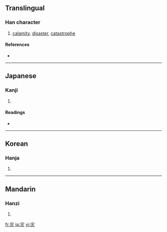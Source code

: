 {{also|災}}
==Translingual==

===Han character===
{{Han char|rn=86|rad=火|as=03|sn=7|four=|canj=十火 (JF)}}

# [[calamity]], [[disaster]], [[catastrophe]]

====References====
* {{Han ref|kx=0666.220|dkj=18881|dj=1075.250|hdz=32190.020|uh=707E|ud=28798}}

----

==Japanese==

===Kanji===
{{ja-kanji|grade=|rs=火03}}

# {{defn|Japanese}}

====Readings====
* {{ja-readings|on=[[さい]] (sai)|kun=[[わざわい]] (wazawai)}}

----

==Korean==

===Hanja===
{{ko-hanja|hangeul=재|eumhun=|rv=jae|mr=chae|y=cay}}

# {{defn|Korean}}

----

==Mandarin==

===Hanzi===
{{cmn-hanzi|tra=災|pin=[[zāi]] ([[zai1]])|wg=tsai<sup>1</sup>}}

# {{defn|Mandarin}}

[[fr:灾]]
[[ja:灾]]
[[vi:灾]]